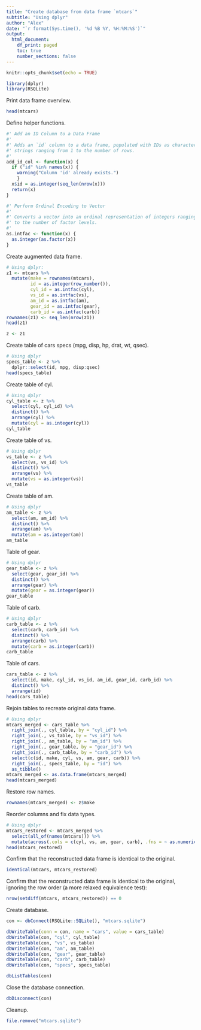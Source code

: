 ```yaml
---
title: "Create database from data frame `mtcars`"
subtitle: "Using dplyr"
author: "Alex"
date: "`r format(Sys.time(), '%d %B %Y, %H:%M:%S')`"
output: 
  html_document:
    df_print: paged
    toc: true
    number_sections: false
---
```


```r
knitr::opts_chunk$set(echo = TRUE)
```

```r
library(dplyr)
library(RSQLite)
```

Print data frame overview.

```r
head(mtcars)
```

Define helper functions.

```r
#' Add an ID Column to a Data Frame
#' 
#' Adds an `id` column to a data frame, populated with IDs as character 
#' strings ranging from 1 to the number of rows.
#' 
add_id_col <- function(x) {
  if ("id" %in% names(x)) { 
    warning("Column 'id' already exists.")
    }
  x$id = as.integer(seq_len(nrow(x)))
  return(x)
}
```

```r
#' Perform Ordinal Encoding to Vector
#'
#' Converts a vector into an ordinal representation of integers ranging from 1
#' to the number of factor levels.
#'
as.intfac <- function(x) {
  as.integer(as.factor(x))
}
```

Create augmented data frame.

```r
# Using dplyr:
z1 <- mtcars %>%
  mutate(make = rownames(mtcars),
         id = as.integer(row_number()),
         cyl_id = as.intfac(cyl),
         vs_id = as.intfac(vs),
         am_id = as.intfac(am),
         gear_id = as.intfac(gear),
         carb_id = as.intfac(carb))
rownames(z1) <- seq_len(nrow(z1))
head(z1)
```

```r
z <- z1
```

Create table of cars specs (mpg, disp, hp, drat, wt, qsec).

```r
# Using dplyr
specs_table <- z %>%
  dplyr::select(id, mpg, disp:qsec)
head(specs_table)
```

Create table of cyl.

```r
# Using dplyr
cyl_table <- z %>%
  select(cyl, cyl_id) %>%
  distinct() %>%
  arrange(cyl) %>%
  mutate(cyl = as.integer(cyl))
cyl_table
```

Create table of vs.

```r
# Using dplyr
vs_table <- z %>%
  select(vs, vs_id) %>%
  distinct() %>%
  arrange(vs) %>%
  mutate(vs = as.integer(vs))
vs_table
```

Create table of am.

```r
# Using dplyr
am_table <- z %>%
  select(am, am_id) %>%
  distinct() %>%
  arrange(am) %>%
  mutate(am = as.integer(am))
am_table
```

Table of gear.

```r
# Using dplyr
gear_table <- z %>%
  select(gear, gear_id) %>%
  distinct() %>%
  arrange(gear) %>%
  mutate(gear = as.integer(gear))
gear_table
```

Table of carb.

```r
# Using dplyr
carb_table <- z %>%
  select(carb, carb_id) %>%
  distinct() %>%
  arrange(carb) %>%
  mutate(carb = as.integer(carb))
carb_table
```

Table of cars.

```r
cars_table <- z %>%
  select(id, make, cyl_id, vs_id, am_id, gear_id, carb_id) %>%
  distinct() %>%
  arrange(id)
head(cars_table)
```

Rejoin tables to recreate original data frame.

```r
# Using dplyr
mtcars_merged <- cars_table %>% 
  right_join(., cyl_table, by = "cyl_id") %>% 
  right_join(., vs_table, by = "vs_id") %>% 
  right_join(., am_table, by = "am_id") %>%
  right_join(., gear_table, by = "gear_id") %>% 
  right_join(., carb_table, by = "carb_id") %>% 
  select(c(id, make, cyl, vs, am, gear, carb)) %>% 
  right_join(., specs_table, by = "id") %>%
  as_tibble()
mtcars_merged <- as.data.frame(mtcars_merged)
head(mtcars_merged)
```

Restore row names.

```r
rownames(mtcars_merged) <- z$make
```

Reorder columns and fix data types.

```r
# Using dplyr
mtcars_restored <- mtcars_merged %>%
  select(all_of(names(mtcars))) %>%
  mutate(across(.cols = c(cyl, vs, am, gear, carb), .fns = ~ as.numeric(.x)))
head(mtcars_restored)
```

Confirm that the reconstructed data frame is identical to the original.

```r
identical(mtcars, mtcars_restored)
```

Confirm that the reconstructed data frame is identical to the original, ignoring the row order (a more relaxed equivalence test):

```r
nrow(setdiff(mtcars, mtcars_restored)) == 0
```

Create database.

```r
con <- dbConnect(RSQLite::SQLite(), "mtcars.sqlite")
```

```r
dbWriteTable(conn = con, name = "cars", value = cars_table)
dbWriteTable(con, "cyl", cyl_table)
dbWriteTable(con, "vs", vs_table)
dbWriteTable(con, "am", am_table)
dbWriteTable(con, "gear", gear_table)
dbWriteTable(con, "carb", carb_table)
dbWriteTable(con, "specs", specs_table)
```

```r
dbListTables(con)
```

Close the database connection.

```r
dbDisconnect(con)
```

Cleanup.

```r
file.remove("mtcars.sqlite")
```
